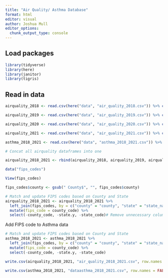 ```yaml
---
title: "Air Quality/ Asthma Database"
format: html
editor: visual
author: Joshua Mull
editor_options: 
  chunk_output_type: console
---
```


## Load packages

```r
library(tidyverse)
library(here)
library(janitor)
library(tigris)
```

## Read in data

```r
airquality_2018 <- read.csv(here("data", "air_quality_2018.csv")) %>% clean_names()

airquality_2019 <- read.csv(here("data", "air_quality_2019.csv")) %>% clean_names()

airquality_2020 <- read.csv(here("data", "air_quality_2020.csv")) %>% clean_names()

airquality_2021 <- read.csv(here("data", "air_quality_2021.csv")) %>% clean_names()

asthma_2018_2021 <- read.csv(here("data", "asthma_2018_2021.csv")) %>% clean_names()

# Concat all airquality dataframes into one 

airquality_2018_2021 <- rbind(airquality_2018, airquality_2019, airquality_2020, airquality_2021)
```

```r
data("fips_codes")

View(fips_codes)

fips_codes$county <- gsub(" County$", "", fips_codes$county)
```

```r
# Match and update FIPS codes based on County and State
airquality_2018_2021 <- airquality_2018_2021 %>%
  left_join(fips_codes, by = c("county" = "county", "state" = "state_name")) %>%
  mutate(fips_code = county_code) %>%
  select(-county_code, -state.y, -state_code)# Remove unnecessary columns from FIPS d
```

Add FIPS code to Asthma data

```r
# Match and update FIPS codes based on County and State
asthma_2018_2021 <- asthma_2018_2021 %>%
  left_join(fips_codes, by = c("county" = "county", "state" = "state_name")) %>%
  mutate(fips_code = county_code) %>%
  select(-county_code, -state.y, -state_code)
```

```r
write.csv(airquality_2018_2021, "air_quality_2018_2021.csv", row.names = FALSE)

write.csv(asthma_2018_2021, "dataasthma_2018_2021.csv", row.names = FALSE)

```



